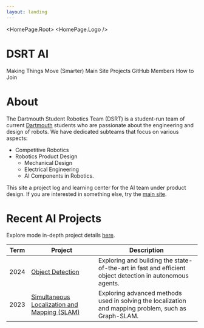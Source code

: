 ```yaml
---
layout: landing
---
```



<HomePage.Root>
  <HomePage.Logo />
  <h1 className="blur">DSRT AI</h1>
  <HomePage.Tagline>
    Making Things Move (Smarter)
  </HomePage.Tagline>
  <HomePage.Buttons>
    <HomePage.Button href="https://dartmouthrobotics.com" variant="accent">
      Main Site
    </HomePage.Button>
    <HomePage.Button href="/projects" variant="accent">
      Projects
    </HomePage.Button>
    <HomePage.Button href="https://github.com/Dartmouth-Robotics-Club">
      GitHub
    </HomePage.Button>
    <HomePage.Button href="/members">
      Members
    </HomePage.Button>
    <HomePage.Button href="/join">
      How to Join
    </HomePage.Button>
  </HomePage.Buttons>
</HomePage.Root>

# About

The Dartmouth Student Robotics Team (DSRT) is a student-run team of current [Dartmouth][dartmouth] students
who are passionate about the engineering and design of robots.
We have dedicated subteams that focus on various aspects:

- Competitive Robotics
- Robotics Product Design
  - Mechanical Design
  - Electrical Engineering
  - <span className="text-red-500">AI Components in Robotics.</span>

This site a project log and learning center for the AI team under product design.
If you are interested in something else, try the [main site][dsrt].

# Recent AI Projects

Explore mode in-depth project details [here](/projects).

| Term  | Project | Description |
| ----  | ------- | ----------- |
| 2024  | [Object Detection][object-detection] | Exploring and building the state-of-the-art in fast and efficient object detection in autonomous agents. | 
| 2023  | [Simultaneous Localization and Mapping (SLAM)][slam] | Exploring advanced methods used in solving the localization and mapping problem, such as Graph-SLAM. |

[dsrt]:             https://dartmouthrobotics.com
[dartmouth]:        https://dartmouth.edu
[object-detection]: /projects/2024-object-detection
[slam]:             /projects/2023-slam

<Author />
